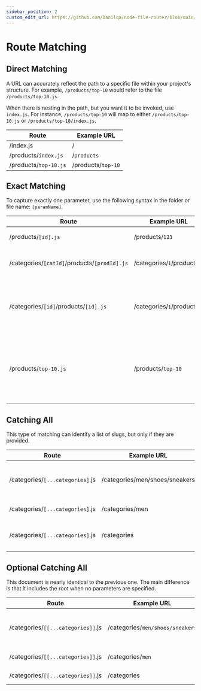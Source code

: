 ```yaml
---
sidebar_position: 2
custom_edit_url: https://github.com/Danilqa/node-file-router/blob/main/website/docs/route-matching.mdx
---
```


# Route Matching

## Direct Matching

A URL can accurately reflect the path to a specific file within your project's structure.
For example, `/products/top-10` would refer to the file `/products/top-10.js`.

When there is nesting in the path, but you want it to be invoked, use `index.js`.
For instance, `/products/top-10` will map to either `/products/top-10.js` or `/products/top-10/index.js`.

| Route              | Example URL      |
|--------------------|------------------|
| /index.js          | /                |
| /products/`index.js` | /`products`        |
| /products/`top-10.js` | /products/`top-10` |

## Exact Matching

To capture exactly one parameter, use the following syntax in the folder or file name: `[paramName]`.

| Route                                    | Example URL              | Params                             | Notes                                                      |
|------------------------------------------|--------------------------|------------------------------------|------------------------------------------------------------|
| /products/`[id].js`                       | /products/`123`            | ```{ id: '123'  }```           |                                                            |
| /categories/`[catId]`/products/`[prodId].js` | /categories/`1`/products/`2` | ```{ catId: '1', prodId: '2'  }``` | Any nesting level                             |
| /categories/`[id]`/products/`[id].js`        | /categories/`1`/products/`2` | ```{ id: '2'  }```                 | If slug IDs have the same name, the last one will be taken.    |
| /products/`top-10.js`                      | /products/`top-10`         |                                    | You can still use direct matching. It will be prioritized over dynamic matching. |


## Catching All

This type of matching can identify a list of slugs, but only if they are provided.

| Route                          | Example URL                    | Params                                             | Notes                       |
|--------------------------------|--------------------------------|----------------------------------------------------|-----------------------------|
| /categories/`[...categories]`.js | /categories/men/shoes/sneakers | ```{ categories: ['men', 'shoes', 'sneakers'] }``` |                             |
| /categories/`[...categories]`.js | /categories/men                | ```{ categories: ['men'] }```                      |                             |
| /categories/`[...categories]`.js | /categories                    | x                                                  | Won't capture anything, 404 |

## Optional Catching All

This document is nearly identical to the previous one. The main difference is that it includes the root when
no parameters are specified.

| Route                            | Example URL                    | Params                                             | Notes        |
|----------------------------------|--------------------------------|----------------------------------------------------|--------------|
| /categories/`[[...categories]]`.js | /categories/`men/shoes/sneakers` | ```{ categories: ['men', 'shoes', 'sneakers'] }``` |              |
| /categories/`[[...categories]]`.js | /categories/`men`                | ```{ categories: ['men'] }```                      |              |
| /categories/`[[...categories]]`.js | /categories                    |                                                | Will capture |
